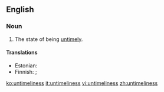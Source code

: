 ==English==
===Noun===
{{en-noun|-}}

# The state of being [[untimely]].

====Translations====
{{trans-top|state of being untimely}}
* Estonian: {{t|et|ajakohatus}}
* Finnish: {{t+|fi|huono}} {{t-|fi|ajoitus}}; {{t|fi|ennenaikaisuus}}
{{trans-mid}}
{{trans-bottom}}

[[ko:untimeliness]]
[[it:untimeliness]]
[[vi:untimeliness]]
[[zh:untimeliness]]